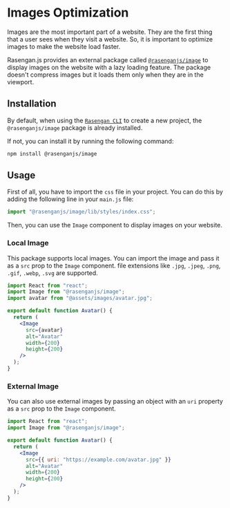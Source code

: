 # Images Optimization

Images are the most important part of a website. They are the first thing that a user sees when they visit a website. 
So, it is important to optimize images to make the website load faster.

Rasengan.js provides an external package called [`@rasenganjs/image`](https://www.npmjs.com/package/@rasenganjs/image) to display images on the website with a lazy loading feature. 
The package doesn't compress images but it loads them only when they are in the viewport.

## Installation

By default, when using the [`Rasengan CLI`](/docs/api-reference/cli) to create a new project, the `@rasenganjs/image` package is already installed.

If not, you can install it by running the following command:

```bash filename="Terminal" copy 
npm install @rasenganjs/image
```

## Usage

First of all, you have to import the `css` file in your project. You can do this by adding the following line in your `main.js` file:

```js filename="main.js" showLineNumbers copy 
import "@rasenganjs/image/lib/styles/index.css";
```

Then, you can use the `Image` component to display images on your website.

### Local Image

This package supports local images. You can import the image and pass it as a `src` prop to the `Image` component.
file extensions like `.jpg`, `.jpeg`, `.png`, `.gif`, `.webp`, `.svg` are supported.

```jsx filename="Avatar.jsx" showLineNumbers copy
import React from "react";
import Image from "@rasenganjs/image";
import avatar from "@assets/images/avatar.jpg";

export default function Avatar() {
  return (
    <Image
      src={avatar}
      alt="Avatar"
      width={200}
      height={200}
    />
  );
}
```

### External Image

You can also use external images by passing an object with an `uri` property as a `src` prop to the `Image` component.

```jsx filename="Avatar.jsx" showLineNumbers copy
import React from "react";
import Image from "@rasenganjs/image";

export default function Avatar() {
  return (
    <Image
      src={{ uri: "https://example.com/avatar.jpg" }}
      alt="Avatar"
      width={200}
      height={200}
    />
  );
}
```
